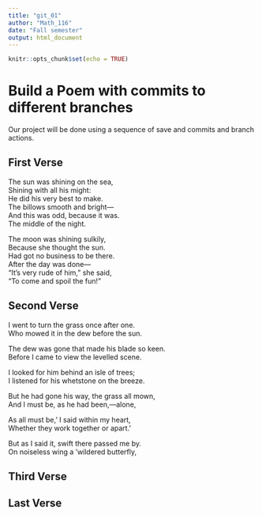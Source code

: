```yaml
---
title: "git_01"
author: "Math_116"
date: "Fall semester"
output: html_document
---
```


```r
knitr::opts_chunk$set(echo = TRUE)
```
# Build a Poem with commits to different branches
Our project will be done using a sequence of save and commits and branch actions.
<!-- Do not modify or change any text in "!--" bracketed areas such as this --- these are instructions to
you, if you change any of this the git program will notice it and compromise your git merging strategy !-->

## First Verse 


<!--Put the first five lines of a poem by Lewis Carrol in this section!-->


The sun was shining on the sea,  
   Shining with all his might:  
He did his very best to make.   
   The billows smooth and bright—      
And this was odd, because it was.   
   The middle of the night.  

The moon was shining sulkily,    
   Because she thought the sun.   
Had got no business to be there.   
   After the day was done—  
"It's very rude of him," she said,  
   "To come and spoil the fun!"  
   
   
## Second Verse


<!--Put the first five lines of a poem by Robert Frost here!-->

I went to turn the grass once after one.    
Who mowed it in the dew before the sun.  

The dew was gone that made his blade so keen.    
Before I came to view the levelled scene.  

I looked for him behind an isle of trees;      
I listened for his whetstone on the breeze.  

But he had gone his way, the grass all mown,      
And I must be, as he had been,—alone,  

As all must be,’ I said within my heart,     
Whether they work together or apart.’  

But as I said it, swift there passed me by.    
On noiseless wing a ‘wildered butterfly,  




## Third Verse
<!--Put the first two verses of The Walrus and the Carpenter here!-->

## Last Verse
<!--Put a short poem you created using chatGPT of 20 to 30 lines,here!-->

